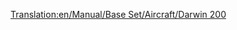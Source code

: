 [[Translation:en/Manual/Base Set/Aircraft/Darwin 200]]

{{fr/Manual/Base Set/Aircraft/Avion|Nom=Darwin 200
|Image=[[File:en/Manual/Base Set/Aircraft/Boeing737.png|Darwin 200]]
|Coût=34 863 (69 726)
|Vitesse=947 km/h (592 MPH)
|Entretien=4 359 (8 718)
|Conception=1967
|Vie=22
|Capacité=110 passagers & 15 sacs de courrier
|Description=Un avion à réaction standard. Préféré pour les grands aéroports.
|Réalité=[https://www.wikipedia.org/wiki/fr:Boeing 737 Boeing 737]
}}